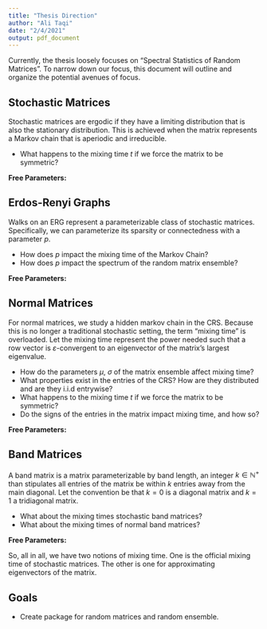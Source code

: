 ```yaml
---
title: "Thesis Direction"
author: "Ali Taqi"
date: "2/4/2021"
output: pdf_document
---
```


Currently, the thesis loosely focuses on "Spectral Statistics of Random Matrices". To narrow down our focus, this document will outline and organize the potential avenues of focus.

## Stochastic Matrices

Stochastic matrices are ergodic if they have a limiting distribution that is also the stationary distribution. This is achieved when the matrix represents a Markov chain that is aperiodic and irreducible. 

- What happens to the mixing time $t$ if we force the matrix to be symmetric?

$\textbf{Free Parameters:}$
\begin{enumerate}
  \item Boolean: Symmetric
  \item Boolean: Sparse/Fully Connected
  \item Integer: $M \in \mathbb{N}$ (Matrix Dimension)
\end{enumerate}

## Erdos-Renyi Graphs

Walks on an ERG represent a parameterizable class of stochastic matrices. Specifically, we can parameterize its sparsity or connectedness with a parameter $p$.

- How does $p$ impact the mixing time of the Markov Chain?
- How does $p$ impact the spectrum of the random matrix ensemble?

$\textbf{Free Parameters:}$
\begin{enumerate}
  \item Real Number: $p_{\text{sparsity}} \in [0,1]$
  \item Integer: $M \in \mathbb{N}$ (Matrix Dimension)
\end{enumerate}


## Normal Matrices

For normal matrices, we study a hidden markov chain in the CRS. Because this is no longer a traditional stochastic setting, the term "mixing time" is overloaded. Let the mixing time represent the power needed such that a row vector is $\varepsilon$-convergent to an eigenvector of the matrix's largest eigenvalue.

- How do the parameters $\mu$, $\sigma$ of the matrix ensemble affect mixing time?
- What properties exist in the entries of the CRS? How are they distributed and are they i.i.d entrywise?
- What happens to the mixing time $t$ if we force the matrix to be symmetric?
- Do the signs of the entries in the matrix impact mixing time, and how so?

$\textbf{Free Parameters:}$
\begin{enumerate}
  \item Real Numbers: $\mu,\sigma \in \mathbb{R}$
  \item Boolean: Symmetric
  \item Integer: $M \in \mathbb{N}$ (Matrix Dimension)
\end{enumerate}


## Band Matrices

A band matrix is a matrix parameterizable by band length, an integer $k \in \mathbb{N^+}$ than stipulates all entries of the matrix be within $k$ entries away from the main diagonal. Let the convention be that $k = 0$ is a diagonal matrix and $k=1$ a tridiagonal matrix.

- What about the mixing times stochastic band matrices?
- What about the mixing times of normal band matrices?

$\textbf{Free Parameters:}$
\begin{enumerate}
  \item Integer: $k \in \mathbb{N^+}$
  \item Boolean: Symmetric
  \item Integer: $M \in \mathbb{N}$ (Matrix Dimension)
\end{enumerate}

So, all in all, we have two notions of mixing time. One is the official mixing time of stochastic matrices. The other is one for approximating eigenvectors of the matrix. 

## Goals

- Create package for random matrices and random ensemble.